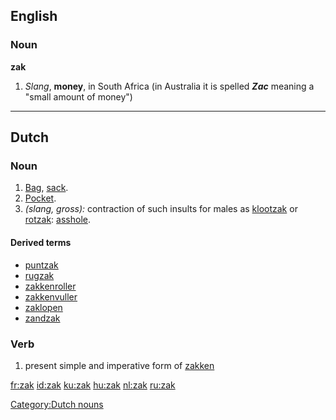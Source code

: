 {{see|Zak}}
==English==

===Noun===
'''zak'''

# ''Slang'', '''money''', in South Africa (in Australia it is spelled ''' ''Zac'' ''' meaning a "small amount of money")

----

==Dutch==

===Noun===
{{nl-noun|zakken|zakje}} {{m}}

# [[bag|Bag]], [[sack]].
# [[pocket|Pocket]].
# ''(slang, gross):'' contraction of such insults for males as [[klootzak]] or [[rotzak]]: [[asshole]].

====Derived terms====
* [[puntzak]]
* [[rugzak]]
* [[zakkenroller]]
* [[zakkenvuller]]
* [[zaklopen]]
* [[zandzak]]

===Verb===
{{infl|nl|verb form}}
# present simple and imperative form of [[zakken]]

[[Category:Dutch nouns]]

[[fr:zak]]
[[id:zak]]
[[ku:zak]]
[[hu:zak]]
[[nl:zak]]
[[ru:zak]]